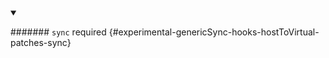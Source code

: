 


<details className="config-field" data-expandable="true" open>
<summary>

####### `sync` <span className="config-field-required" data-required="false">required</span> <span className="config-field-type"></span> <span className="config-field-default"></span> <span className="config-field-enum"></span> {#experimental-genericSync-hooks-hostToVirtual-patches-sync}



</summary>

<PartialSyncreference />


</details>
